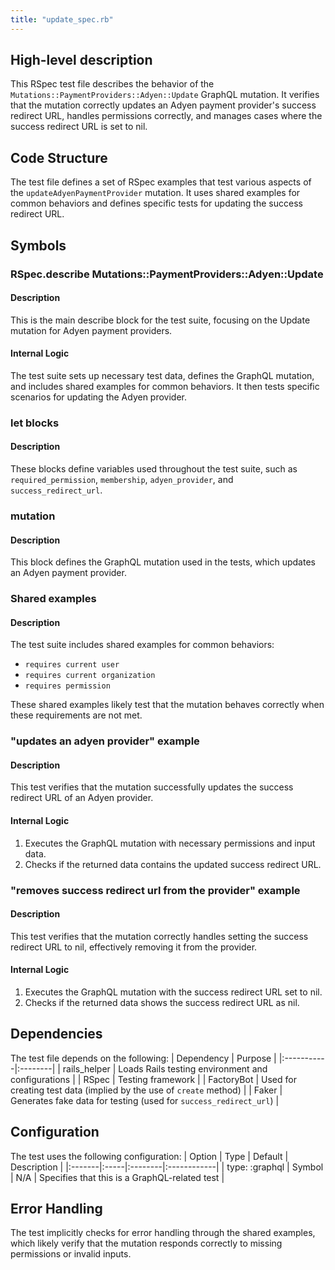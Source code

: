 ```yaml
---
title: "update_spec.rb"
---
```


## High-level description
This RSpec test file describes the behavior of the `Mutations::PaymentProviders::Adyen::Update` GraphQL mutation. It verifies that the mutation correctly updates an Adyen payment provider's success redirect URL, handles permissions correctly, and manages cases where the success redirect URL is set to nil.

## Code Structure
The test file defines a set of RSpec examples that test various aspects of the `updateAdyenPaymentProvider` mutation. It uses shared examples for common behaviors and defines specific tests for updating the success redirect URL.

## Symbols

### RSpec.describe Mutations::PaymentProviders::Adyen::Update
#### Description
This is the main describe block for the test suite, focusing on the Update mutation for Adyen payment providers.

#### Internal Logic
The test suite sets up necessary test data, defines the GraphQL mutation, and includes shared examples for common behaviors. It then tests specific scenarios for updating the Adyen provider.

### let blocks
#### Description
These blocks define variables used throughout the test suite, such as `required_permission`, `membership`, `adyen_provider`, and `success_redirect_url`.

### mutation
#### Description
This block defines the GraphQL mutation used in the tests, which updates an Adyen payment provider.

### Shared examples
#### Description
The test suite includes shared examples for common behaviors:
- `requires current user`
- `requires current organization`
- `requires permission`

These shared examples likely test that the mutation behaves correctly when these requirements are not met.

### "updates an adyen provider" example
#### Description
This test verifies that the mutation successfully updates the success redirect URL of an Adyen provider.

#### Internal Logic
1. Executes the GraphQL mutation with necessary permissions and input data.
2. Checks if the returned data contains the updated success redirect URL.

### "removes success redirect url from the provider" example
#### Description
This test verifies that the mutation correctly handles setting the success redirect URL to nil, effectively removing it from the provider.

#### Internal Logic
1. Executes the GraphQL mutation with the success redirect URL set to nil.
2. Checks if the returned data shows the success redirect URL as nil.

## Dependencies
The test file depends on the following:
| Dependency | Purpose |
|:-----------|:--------|
| rails_helper | Loads Rails testing environment and configurations |
| RSpec | Testing framework |
| FactoryBot | Used for creating test data (implied by the use of `create` method) |
| Faker | Generates fake data for testing (used for `success_redirect_url`) |

## Configuration
The test uses the following configuration:
| Option | Type | Default | Description |
|:-------|:-----|:--------|:------------|
| type: :graphql | Symbol | N/A | Specifies that this is a GraphQL-related test |

## Error Handling
The test implicitly checks for error handling through the shared examples, which likely verify that the mutation responds correctly to missing permissions or invalid inputs.